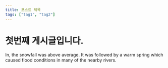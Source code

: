 ```yaml
---
title: 포스트 제목
tags: ["tag1", "tag2"]
---
```


# 첫번째 게시글입니다.

In, the snowfall was above average.
It was followed by a warm spring which caused
flood conditions in many of the nearby rivers.
